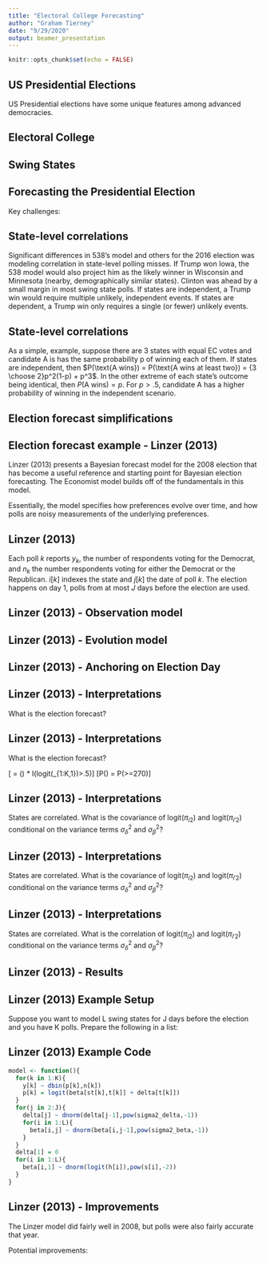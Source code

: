```yaml
---
title: "Electoral College Forecasting"
author: "Graham Tierney"
date: "9/29/2020"
output: beamer_presentation
---
```


```r
knitr::opts_chunk$set(echo = FALSE)
```


## US Presidential Elections

US Presidential elections have some unique features among advanced democracies. 
\begin{enumerate}
    \item States have electoral college (EC) votes equal to the number of Congressional representatives. 
    \item Nearly all states use winner-take-all apportionment of EC votes; the state-level popular vote winner receivers all votes.  
    \item The candidate who wins at least 270 of the 538 votes in the EC wins the election.  
\end{enumerate}

## Electoral College

\begin{enumerate}
    \item Each state has two Senators and at least one Representative, so states have a minimum of 3 EC votes. The states with the most vote are CA (55), TX (38), NY and FL (29).   
    \item The two exceptions to the winner-take-all are Maine (ME) and Nebraska (NE). They award their EC votes each by congressional district with the two remaining votes. NE-2 (Omaha) and ME-2 (excludes Agusta and Portland) are probably competative in 2020. The state-wide winner must win at least one district. 
    \item Not all forecasters model NE and ME separately, e.g. the Economist does not. 
\end{enumerate}

## Swing States

\begin{enumerate}
    \item Some forecasters focus on so-called ``swing states'', where the election outcome is in doubt. There is no consensus definition or list, and forecasters tend to be over rather than under-inclusive. 
    \item The Economist model rates the following states/districts as at best "likely" (65-85% chance) for one candidate: Texas, Iowa, Ohio, Georgia, North Carolina, Arizaona, Florida, Pennsylvania. However, many would consider Nevada, New Hampshire, Wisconsin, Michigan, Minnesota, Virginia, Colorado, Maine, and New Mexico as potential swing states too. 
\end{enumerate}

## Forecasting the Presidential Election

Key challenges: 
\begin{enumerate}
    \item Preferences change over time. Polls are a snapshot not a forecast. 
    \item State-level polls are conducted infrequently and irregularly. 
    \item \textbf{State-level outcomes are correlated.} 
\end{enumerate}

## State-level correlations

Significant differences in 538's model and others for the 2016 election was modeling correlation in state-level polling misses. If Trump won Iowa, the 538 model would also project him as the likely winner in Wisconsin and Minnesota (nearby, demographically similar states). Clinton was ahead by a small margin in most swing state polls. If states are independent, a Trump win would require multiple unlikely, independent events. If states are dependent, a Trump win only requires a single (or fewer) unlikely events. 

## State-level correlations

As a simple, example, suppose there are 3 states with equal EC votes and candidate A is has the same probability p of winning each of them. If states are independent, then $P(\text{A wins}) = P(\text{A wins at least two}) = {3 \choose 2}p^2(1-p) + p^3$. In the other extreme of each state's outcome being identical, then $P(\text{A wins}) = p$. For $p>.5$, candidate A has a higher probability of winning in the independent scenario. 

## Election forecast simplifications

\begin{enumerate}
  \item Forecasters often focus just on predicting the two-party (Democrat and Republican) share of the vote in each state, ignoring 3rd parties and undecided voters in polls. 
  \item Polls are conducted over several days, but many models assume that the polls are relevant measures for only a single day (usual the midpoint or end date of the poll). If you do something like this, a good sensitivity analysis is to check how the forecast changes if you change the date used. 
\end{enumerate}

## Election forecast example - Linzer (2013)

Linzer (2013) presents a Bayesian forecast model for the 2008 election that has become a useful reference and starting point for Bayesian election forecasting. The Economist model builds off of the fundamentals in this model. 

Essentially, the model specifies how preferences evolve over time, and how polls are noisy measurements of the underlying preferences. 

## Linzer (2013)

Each poll $k$ reports $y_k$, the number of respondents voting for the Democrat, and $n_k$ the number respondents voting for either the Democrat or the Republican. $i[k]$ indexes the state and $j[k]$ the date of poll $k$. The election happens on day $1$, polls from at most $J$ days before the election are used.

\newcommand{\logit}{\text{logit}}

\begin{align}
    y_k &\sim \text{Binom}(\pi_{i[k]j[k]},n_k) \\
    \logit(\pi_{ij}) &= \beta_{ij} + \delta_{j} \\
    \text{for $j>1$: } \beta_{ij} &\sim N(\beta_{i,j-1},\sigma_\beta^2) \\
    \delta_j &\sim N(\delta_{j-1},\sigma_\delta^2) \\
    \text{for $j=1$: } \beta_{i1} &\sim N(\logit(h_i),s_i^2) \\
    \delta_1 &:= 0 
\end{align}

## Linzer (2013) - Observation model
\newcommand{\logit}{\text{logit}}

\setcounter{equation}{0}
\begin{align}
    y_k &\sim \text{Binom}(\pi_{i[k]j[k]},n_k) \\
    \logit(\pi_{ij}) &= \beta_{ij} + \delta_{j} 
\end{align}

## Linzer (2013) - Evolution model

\setcounter{equation}{2}
\begin{align}
    \text{for $j>1$: } \beta_{ij} &\sim N(\beta_{i,j-1},\sigma_\beta^2) \\
    \delta_j &\sim N(\delta_{j-1},\sigma_\delta^2) 
\end{align}

## Linzer (2013) - Anchoring on Election Day

\newcommand{\logit}{\text{logit}}
\setcounter{equation}{4}
\begin{align}
    \text{for $j=1$: } \beta_{i1} &\sim N(\logit(h_i),s_i^2) \\
    \delta_1 &:= 0 
\end{align}

## Linzer (2013) - Interpretations

What is the election forecast? 

## Linzer (2013) - Interpretations

What is the election forecast? 

\[\text{EC Votes Won} = (\text{EC Votes}) * I(logit(\beta_{1:K,1})>.5)\]
\[P(\text{Candidate Wins}) = P(\text{EC Votes Won}>=270)\]

## Linzer (2013) - Interpretations

States are correlated. What is the covariance of logit$(\pi_{i2})$ and logit$(\pi_{i'2})$ conditional on the variance terms $\sigma_\delta^2$ and $\sigma_{\beta}^2$?

## Linzer (2013) - Interpretations

States are correlated. What is the covariance of logit$(\pi_{i2})$ and logit$(\pi_{i'2})$ conditional on the variance terms $\sigma_\delta^2$ and $\sigma_{\beta}^2$?

\begin{align*}
  \beta_{i2} &= logit(h_i) + e_{i} + \epsilon_{i2} & \epsilon_{it} \overset{iid}{\sim} N(0,\sigma_\beta^2) ; e_{i} \overset{iid}{\sim} N(0,s_i^2)\\
  \delta_{2} &= 0 + \nu_{2} & \nu_{t} \overset{iid}{\sim} N(0,\sigma_\delta^2)\\
\end{align*}

## Linzer (2013) - Interpretations

States are correlated. What is the correlation of logit$(\pi_{i2})$ and logit$(\pi_{i'2})$ conditional on the variance terms $\sigma_\delta^2$ and $\sigma_{\beta}^2$?

\begin{align*}
  \beta_{i2} &= logit(h_i) + e_{i} + \epsilon_{i2} & \epsilon_{it} \overset{iid}{\sim} N(0,\sigma_\beta^2) ; e_{i} \overset{iid}{\sim} N(0,s_i^2)\\
  \delta_{2} &= 0 + \nu_{2} & \nu_{t} \overset{iid}{\sim} N(0,\sigma_\delta^2)\\
\end{align*}

\begin{align*}
  Cor(\beta_{i2} + \delta_{2},\beta_{i'2} + \delta_{2}) &= \frac{Cov(\beta_{i2} + \delta_{2},\beta_{i'2} + \delta_{2})}{sd(\beta_{i2} + \delta_{2})sd(\beta_{i2} + \delta_{2})} \\
   &= \frac{Var(\delta_2)}{\prod_{k=i,i'}sd(\beta_{k2} + \delta_{2})} \\
   &= \frac{\sigma^2_\delta}{\prod_{k=i,i'}\sqrt{s_k^2 + \sigma_\beta^2 + \sigma^2_\delta}}
\end{align*}



## Linzer (2013) - Results

\centering
\includegraphics[width=\textwidth]{polling_intro/Linzer_Results.png}


## Linzer (2013) Example Setup

Suppose you want to model L swing states for J days before the election and you have K polls. Prepare the following in a list: 

\begin{enumerate}
\item y - a K-vector of poll results (number of intended voters for the Democrat, i.e.).
\item n - a K-vector of poll sample sizes.
\item t - a K-vector of the date for each poll.
\item st - a K-vector of indicators for the state of each poll. 
\item h - a L-vector of prior guesses for the final result in each state
\item s - a L-vector of prior standard devations for the final result in each state. Recall, for the normal, almost all the mass is on mean $\pm$ 2 standard deviations. 
\end{enumerate}

## Linzer (2013) Example Code

```r
model <- function(){
  for(k in 1:K){
    y[k] ~ dbin(p[k],n[k])
    p[k] = logit(beta[st[k],t[k]] + delta[t[k]])
  }
  for(j in 2:J){
    delta[j] ~ dnorm(delta[j-1],pow(sigma2_delta,-1))
    for(i in 1:L){
      beta[i,j] ~ dnorm(beta[i,j-1],pow(sigma2_beta,-1))
    }
  }
  delta[1] = 0
  for(i in 1:L){
    beta[i,1] ~ dnorm(logit(h[i]),pow(s[i],-2))
  }
}
```

## Linzer (2013) - Improvements

The Linzer model did fairly well in 2008, but polls were also fairly accurate that year. 

Potential improvements: 
\begin{enumerate}
  \item Adding polling errors, learned from past elections. 
  \item Allowing for excess polling variance above the implied binomial variance of $\pi_{ij}(1-\pi_{ij})/n_k$. 
  \item Removing binomial model entirely and modeling $y_k/n_k$ or logit$(y_k/n_k)$.
  \item Allowing for unique state-level correlations, e.g. not assuming $Cov(NC,NY) = Cov(CA,NY)$. 
  \item Explicit modeling of $h_i$ and $s_i$, i.e. using a ``fundamentals'' prediction to set the prior. 
\end{enumerate}

